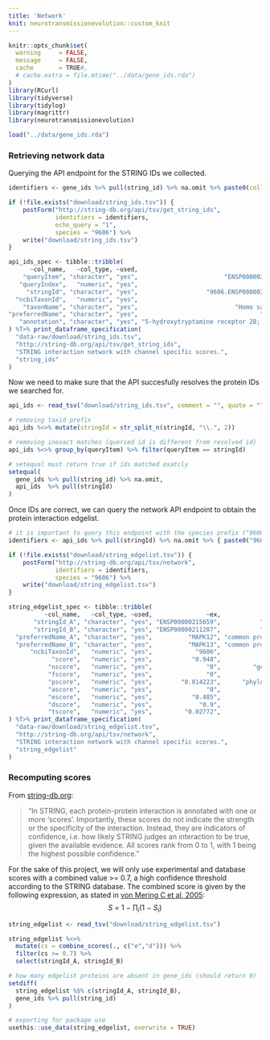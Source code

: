 ```yaml
---
title: 'Network'
knit: neurotransmissionevolution::custom_knit
---
```

```r
knitr::opts_chunk$set(
  warning     = FALSE,
  message     = FALSE,
  cache       = TRUE#,
  # cache.extra = file.mtime("../data/gene_ids.rda")
)
library(RCurl)
library(tidyverse)
library(tidylog)
library(magrittr)
library(neurotransmissionevolution)

load("../data/gene_ids.rda")
```

### Retrieving network data
Querying the API endpoint for the STRING IDs we collected.
```r
identifiers <- gene_ids %>% pull(string_id) %>% na.omit %>% paste0(collapse="%0d")

if (!file.exists("download/string_ids.tsv")) {
    postForm("http://string-db.org/api/tsv/get_string_ids",
             identifiers = identifiers,
             echo_query = "1",
             species = "9606") %>%
    write("download/string_ids.tsv")
}
```
```r
api_ids_spec <- tibble::tribble(
      ~col_name,   ~col_type, ~used,                                      ~ex,                   ~desc,
    "queryItem", "character", "yes",                        "ENSP00000258400",          "queried term",
   "queryIndex",   "numeric", "yes",                                    "266", "index of queried term",
     "stringId", "character", "yes",                   "9606.ENSP00000258400",             "STRING ID",
  "ncbiTaxonId",   "numeric", "yes",                                   "9606",      "NCBI Taxonomy ID",
    "taxonName", "character", "yes",                           "Homo sapiens",          "species name",
"preferredName", "character", "yes",                                  "HTR2B",   "common protein name",
   "annotation", "character", "yes", "5-hydroxytryptamine receptor 2B; [...]",    "protein annotation"
) %T>% print_dataframe_specification(
  "data-raw/download/string_ids.tsv",
  "http://string-db.org/api/tsv/get_string_ids",
  "STRING interaction network with channel specific scores.",
  "string_ids"
)
```

Now we need to make sure that the API succesfully resolves the protein IDs we searched for.
```r
api_ids <- read_tsv("download/string_ids.tsv", comment = "", quote = "")

# removing taxid prefix
api_ids %<>% mutate(stringId = str_split_n(stringId, "\\.", 2))

# removing inexact matches (queried id is different from resolved id)
api_ids %<>% group_by(queryItem) %>% filter(queryItem == stringId)

# setequal must return true if ids matched exatcly
setequal(
  gene_ids %>% pull(string_id) %>% na.omit,
  api_ids  %>% pull(stringId)
)
```

Once IDs are correct, we can query the network API endpoint to obtain the protein interaction edgelist.
```r
# it is important to query this endpoint with the species prefix ("9606.")
identifiers <- api_ids %>% pull(stringId) %>% na.omit %>% { paste0("9606.", ., collapse="%0d") }

if (!file.exists("download/string_edgelist.tsv")) {
    postForm("http://string-db.org/api/tsv/network",
             identifiers = identifiers,
             species = "9606") %>%
    write("download/string_edgelist.tsv")
}
```
```r
string_edgelist_spec <- tibble::tribble(
          ~col_name,   ~col_type, ~used,               ~ex,                             ~desc,
       "stringId_A", "character", "yes", "ENSP00000215659",           "STRING ID (protein A)",
       "stringId_B", "character", "yes", "ENSP00000211287",           "STRING ID (protein B)",
  "preferredName_A", "character", "yes",          "MAPK12", "common protein name (protein A)",
  "preferredName_B", "character", "yes",          "MAPK13", "common protein name (protein B)",
      "ncbiTaxonId",   "numeric", "yes",            "9606",                "NCBI Taxonomy ID",
            "score",   "numeric", "yes",           "0.948",                  "combined score",
           "nscore",   "numeric", "yes",               "0",         "gene neighborhood score",
           "fscore",   "numeric", "yes",               "0",               "gene fusion score",
           "pscore",   "numeric", "yes",        "0.014223",      "phylogenetic profile score",
           "ascore",   "numeric", "yes",               "0",              "coexpression score",
           "escore",   "numeric", "yes",           "0.485",              "experimental score",
           "dscore",   "numeric", "yes",             "0.9",                  "database score",
           "tscore",   "numeric", "yes",         "0.02772",                "textmining score"
) %T>% print_dataframe_specification(
  "data-raw/download/string_edgelist.tsv",
  "http://string-db.org/api/tsv/network",
  "STRING interaction network with channel specific scores.",
  "string_edgelist"
)
```

### Recomputing scores
From [string-db.org](https://string-db.org/cgi/info.pl?footer_active_subpage=scores):

> "In STRING, each protein-protein interaction is annotated with one or more 'scores'.
Importantly, these scores do not indicate the strength or the specificity of the interaction. Instead, they are indicators of confidence, i.e. how likely STRING judges an interaction to be true, given the available evidence. All scores rank from 0 to 1, with 1 being the highest possible confidence."

For the sake of this project, we will only use experimental and database scores with a combined value >= 0.7, a high confidence threshold according to the STRING database. The combined score is given by the following expression, as stated in [von Mering C et al, 2005](https://doi.org/10.1093/nar/gki005):
$$S\ =\ 1\ {-}\ {{\prod}_{i}}\left(1\ {-}\ S_{i}\right)$$
```r
string_edgelist <- read_tsv("download/string_edgelist.tsv")

string_edgelist %<>%
  mutate(cs = combine_scores(., c("e","d"))) %>%
  filter(cs >= 0.7) %>%
  select(stringId_A, stringId_B)

# how many edgelist proteins are absent in gene_ids (should return 0)
setdiff(
  string_edgelist %$% c(stringId_A, stringId_B),
  gene_ids %>% pull(string_id)
)

# exporting for package use
usethis::use_data(string_edgelist, overwrite = TRUE)
```
